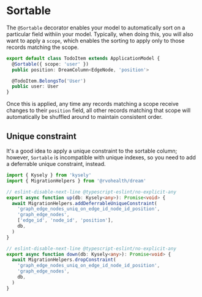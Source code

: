 # Sortable

The `@Sortable` decorator enables your model to automatically sort on a particular field withiin your model. Typically, when doing this, you will also want to apply a `scope`, which enables the sorting to apply only to those records matching the scope.

```ts
export default class TodoItem extends ApplicationModel {
  @Sortable({ scope: 'user' })
  public position: DreamColumn<EdgeNode, 'position'>

  @TodoItem.BelongsTo('User')
  public user: User
}
```

Once this is applied, any time any records matching a scope receive changes to their `position` field, all other records matching that scope will automatically be shuffled around to maintain consistent order.

## Unique constraint

It's a good idea to apply a unique constraint to the sortable column; however,
`Sortable` is incompatible with unique indexes, so you need to add a deferrable
unique constraint, instead.

```ts
import { Kysely } from 'kysely'
import { MigrationHelpers } from '@rvohealth/dream'

// eslint-disable-next-line @typescript-eslint/no-explicit-any
export async function up(db: Kysely<any>): Promise<void> {
  await MigrationHelpers.addDeferrableUniqueConstraint(
    'graph_edge_nodes_uniq_on_edge_id_node_id_position',
    'graph_edge_nodes',
    ['edge_id', 'node_id', 'position'],
    db,
  )
}

// eslint-disable-next-line @typescript-eslint/no-explicit-any
export async function down(db: Kysely<any>): Promise<void> {
  await MigrationHelpers.dropConstraint(
    'graph_edge_nodes_uniq_on_edge_id_node_id_position',
    'graph_edge_nodes',
    db,
  )
}
```
